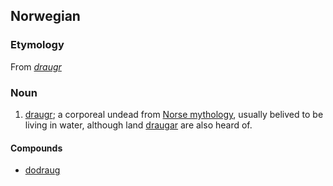 ==Norwegian==

===Etymology===
From {{ON.}} ''[[draugr]]''

===Noun===
{{no-noun-m1}}

# {{mythology|lang=no}} [[draugr]]; a corporeal undead from [[Norse mythology]], usually belived to be living in water, although land [[draugar]] are also heard of.

====Compounds====
* [[dodraug]]